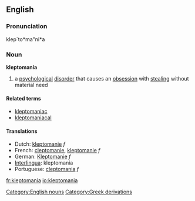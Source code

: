 ==English==

===Pronunciation===
klep`to*ma"ni*a

===Noun===
'''kleptomania'''

# a [[psychological]] [[disorder]] that causes an [[obsession]] with [[steal]]ing without material need

====Related terms====
* [[kleptomaniac]]
* [[kleptomaniacal]]

====Translations====
*Dutch: [[kleptomanie]] ''f''
*French: [[cleptomanie]], [[kleptomanie]] ''f''
*German: [[Kleptomanie]] ''f''
*[[Interlingua]]: kleptomania
*Portuguese: [[cleptomania]] ''f''

[[Category:English nouns]]
[[Category:Greek derivations]]

[[fr:kleptomania]]
[[io:kleptomania]]
